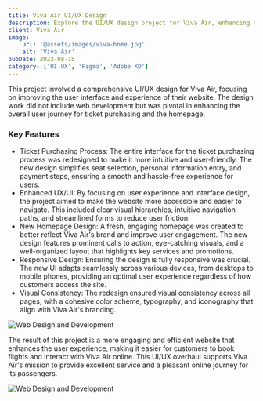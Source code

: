 ```yaml
---
title: Viva Air UI/UX Design
description: Explore the UI/UX design project for Viva Air, enhancing the ticket purchasing process and redesigning the homepage for a seamless user experience
client: Viva Air
image:
    url: '@assets/images/viva-home.jpg'
    alt: 'Viva Air'
pubDate: 2022-08-15
category: ['UI-UX', 'Figma', 'Adobe XD']
---
```


This project involved a comprehensive UI/UX design for Viva Air, focusing on improving the user interface and experience of their website. The design work did not include web development but was pivotal in enhancing the overall user journey for ticket purchasing and the homepage.

### Key Features

-   Ticket Purchasing Process: The entire interface for the ticket purchasing process was redesigned to make it more intuitive and user-friendly. The new design simplifies seat selection, personal information entry, and payment steps, ensuring a smooth and hassle-free experience for users.
-   Enhanced UX/UI: By focusing on user experience and interface design, the project aimed to make the website more accessible and easier to navigate. This included clear visual hierarchies, intuitive navigation paths, and streamlined forms to reduce user friction.
-   New Homepage Design: A fresh, engaging homepage was created to better reflect Viva Air's brand and improve user engagement. The new design features prominent calls to action, eye-catching visuals, and a well-organized layout that highlights key services and promotions.
-   Responsive Design: Ensuring the design is fully responsive was crucial. The new UI adapts seamlessly across various devices, from desktops to mobile phones, providing an optimal user experience regardless of how customers access the site.
-   Visual Consistency: The redesign ensured visual consistency across all pages, with a cohesive color scheme, typography, and iconography that align with Viva Air's branding.

![Web Design and Development](@assets/images/MMB-viva.jpg)

The result of this project is a more engaging and efficient website that enhances the user experience, making it easier for customers to book flights and interact with Viva Air online. This UI/UX overhaul supports Viva Air's mission to provide excellent service and a pleasant online journey for its passengers.

![Web Design and Development](@assets/images/sillas.jpg)
